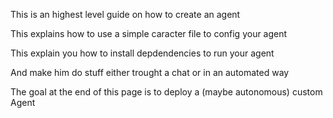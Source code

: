 This is an highest level guide on how to create an agent

This explains how to use a simple caracter file to config your agent

This explain you how to install depdendencies to run your agent

And make him do stuff either trought a chat or in an automated way

The goal at the end of this page is to deploy a (maybe autonomous) custom Agent
